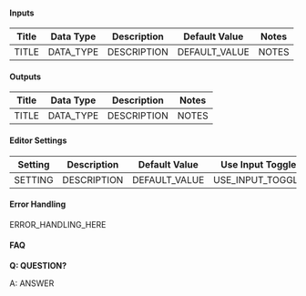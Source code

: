 #### Inputs

| Title | Data Type | Description | Default Value | Notes |
| ----- | --------- | ----------- | ------------- | ----- |
| TITLE | DATA_TYPE | DESCRIPTION | DEFAULT_VALUE | NOTES |

#### Outputs

| Title | Data Type | Description | Notes |
| ----- | --------- | ----------- | ----- |
| TITLE | DATA_TYPE | DESCRIPTION | NOTES |

#### Editor Settings

| Setting | Description | Default Value | Use Input Toggle | Input Data Type |
| ------- | ----------- | ------------- | ---------------- | --------------- |
| SETTING | DESCRIPTION | DEFAULT_VALUE | USE_INPUT_TOGGLE | INPUT_DATA_TYPE |

#### Error Handling

ERROR_HANDLING_HERE

#### FAQ

**Q: QUESTION?**

A: ANSWER
